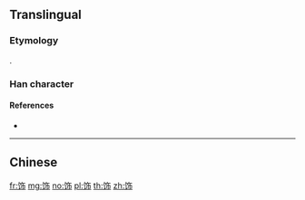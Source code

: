 {{character info/new}}
{{also|飾}}
==Translingual==

===Etymology===
{{Han simp|飾|f=食|t=饣}}.

===Han character===
{{Han char|rn=184|rad=饣|as=05|sn=8|four=|canj=NVOLB|ids=⿰饣⿱𠂉巾}}

====References====
* {{Han ref|kx=1427.311|hdz=74447.070|uh=9970|ud=39280}}

----

==Chinese==
{{zh-see|飾}}

[[fr:饰]]
[[mg:饰]]
[[no:饰]]
[[pl:饰]]
[[th:饰]]
[[zh:饰]]